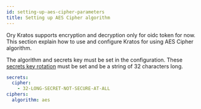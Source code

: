 ```yaml
---
id: setting-up-aes-cipher-parameters
title: Setting up AES Cipher algorithm
---
```


Ory Kratos supports encryption and decryption only for oidc token for now. This section explain how to use and configure Kratos
for using AES Cipher algorithm.

The algorithm and secrets key must be set in the configuration. These [secrets key rotation](secret-key-rotation) must be set and
be a string of 32 characters long.

```yaml title="path/to/kratos/config.yml
secrets:
  cipher:
    - 32-LONG-SECRET-NOT-SECURE-AT-ALL
ciphers:
  algorithm: aes
```
